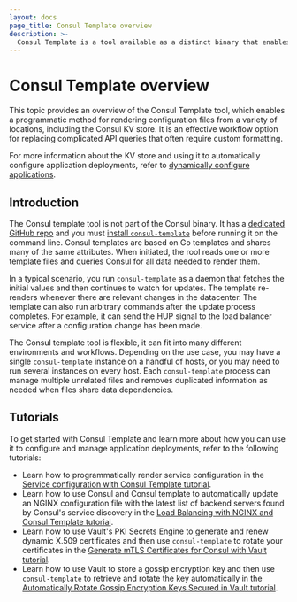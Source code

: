 ```yaml
---
layout: docs
page_title: Consul Template overview
description: >-
  Consul Template is a tool available as a distinct binary that enables dynamic application configuration and secrets rotation for Consul deployments based on Go templates.
---
```


# Consul Template overview

This topic provides an overview of the Consul Template tool, which enables a programmatic method for rendering configuration files from a variety of locations, including the Consul KV store. It is an effective workflow option for replacing complicated API queries that often require custom formatting.

For more information about the KV store and using it to automatically configure application deployments, refer to [dynamically configure applications](/consul/docs/dynamic-app/consul-template).

## Introduction

The Consul template tool is not part of the Consul binary. It has a [dedicated GitHub repo](https://github.com/hashicorp/consul-template) and you must [install `consul-template`](https://github.com/hashicorp/consul-template#installation) before running it on the command line. Consul templates are based on Go templates and shares many of the same attributes. When initiated, the rool reads one or more template files and queries Consul for all data needed to render them.

In a typical scenario, you run `consul-template` as a daemon that fetches the initial values and then continues to watch for updates. The template re-renders whenever there are relevant changes in the datacenter. The template can also run arbitrary commands after the update process completes. For example, it can send the HUP signal to the load balancer service after a configuration change has been made.

The Consul template tool is flexible, it can fit into many different environments and workflows. Depending on the use case, you may have a single `consul-template` instance on a handful of hosts, or you may need to run several instances on every host. Each `consul-template` process can manage multiple unrelated files and removes duplicated information as needed when files share data dependencies.

## Tutorials

To get started with Consul Template and learn more about how you can use it to configure and manage application deployments, refer to the following tutorials:

-  Learn how to programmatically render service configuration in the [Service configuration with Consul Template tutorial](/consul/tutorials/developer-configuration/consul-template).
-  Learn how to use Consul and Consul template to automatically update an NGINX configuration file with the latest list of backend servers found by Consul's service discovery in the [Load Balancing with NGINX and Consul Template tutorial](/consul/tutorials/load-balancing/load-balancing-nginx).
-  Learn how to use Vault's PKI Secrets Engine to generate and renew dynamic X.509 certificates and then use `consul-template` to rotate your certificates in the [Generate mTLS Certificates for Consul with Vault tutorial](/consul/tutorials/vault-secure/vault-pki-consul-secure-tls).
-  Learn how to use Vault to store a gossip encryption key and then use `consul-template` to retrieve and rotate the key automatically in the [Automatically Rotate Gossip Encryption Keys Secured in Vault tutorial](/consul/tutorials/vault-secure/vault-kv-consul-secure-gossip).
